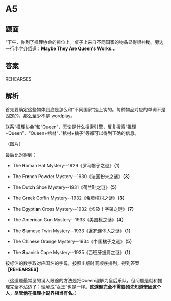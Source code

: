 # A5

## 题面

“下午，你到了推理协会的摊位上。桌子上来自不同国家的物品显得很神秘。旁边一行小字介绍道：**Maybe They Are Queen's Works…**

## 答案

<AnswerBlock>REHEARSES</AnswerBlock>

## 解析

首先要确定这些物体到底是怎么和“不同国家”挂上钩的。每种物品对应的单词不是固定的，那么至少不是 wordplay。

联系“推理协会”和“Queen”，无论是什么搜索引擎，反复搜索“推理+Queen”、“Queen+棺材“、”棺材+橘子”等都可以得到正确的信息。

（图片）

最后比对得到：

- The **R**oman Hat Mystery--1929《罗马帽子之谜》**（1）**

- The Fr**e**nch Powder Mystery--1930《法国粉末之谜》**（3）**

- The Dutc**h** Shoe Mystery--1931《荷兰鞋之谜》**（5）**

- The Gr**e**ek Coffin Mystery--1932《希腊棺材之谜》**（3）**

- The Egypti**a**n Cross Mystery--1932《埃及十字架之谜》**（7）**

- The Ame**r**ican Gun Mystery--1933《美国枪之谜》**（4）**

- The **S**iamese Twin Mystery--1933《暹罗连体人之谜》**（1）**

- The Chin**e**se Orange Mystery--1934《中国橘子之谜》**（5）**

- The **S**panish Cape Mystery--1935《西班牙披肩之谜》**（1）**

按标注的数字取对应国名的字母，按照出版时间顺序排列，得到答案 **【REHEARSES】**

（这道题最常见的误入歧途的方法是把Queen理解为皇后乐队，但问题是就和推理完全不沾边了；理解成“女王”也是一样。**这道题完全不需要预先知道奎因这个人，尽管他在推理小说界相当有名。**）
